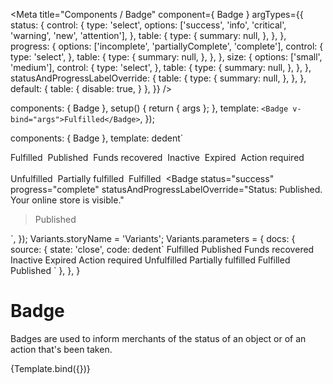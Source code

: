 

<Meta
  title="Components / Badge"
  component={ Badge }
  argTypes={{
    status: {
      control: {
        type: 'select',
        options: ['success', 'info', 'critical', 'warning', 'new', 'attention'],
      },
      table: {
        type: {
          summary: null,
        },
      },
    },
    progress: {
      options: ['incomplete', 'partiallyComplete', 'complete'],
      control: {
        type: 'select',
      },
      table: {
        type: {
          summary: null,
        },
      },
    },
    size: {
      options: ['small', 'medium'],
      control: {
        type: 'select',
      },
      table: {
        type: {
          summary: null,
        },
      },
    },
    statusAndProgressLabelOverride: {
      table: {
        type: {
          summary: null,
        },
      },
    },
    default: {
      table: {
        disable: true,
      }
    },
  }}
/>

  components: { Badge },
  setup() {
    return { args };
  },
  template: `<Badge v-bind="args">Fulfilled</Badge>`,
});

  components: { Badge },
  template: dedent`<div>
  <Badge>Fulfilled</Badge>&nbsp;
  <Badge status="info">Published</Badge>&nbsp;
  <Badge status="success">Funds recovered</Badge>&nbsp;
  <Badge status="attention">Inactive</Badge>&nbsp;
  <Badge status="warning">Expired</Badge>&nbsp;
  <Badge status="critical">Action required</Badge>&nbsp;
  <br/><br/>
  <Badge progress="incomplete" status="warning">Unfulfilled</Badge>&nbsp;
  <Badge progress="partiallyComplete">Partially fulfilled</Badge>&nbsp;
  <Badge progress="complete">Fulfilled</Badge>&nbsp;
  <Badge
    status="success"
    progress="complete"
    statusAndProgressLabelOverride="Status: Published. Your online store is visible."
  >Published</Badge>
  </div>`,
});
Variants.storyName = 'Variants';
Variants.parameters = {
  docs: {
    source: {
      state: 'close',
      code: dedent`
      <Badge>Fulfilled</Badge>
      <Badge status="info">Published</Badge>
      <Badge status="success">Funds recovered</Badge>
      <Badge status="attention">Inactive</Badge>
      <Badge status="warning">Expired</Badge>
      <Badge status="critical">Action required</Badge>
      <Badge progress="incomplete" status="warning">Unfulfilled</Badge>
      <Badge progress="partiallyComplete">Partially fulfilled</Badge>
      <Badge progress="complete">Fulfilled</Badge>
      <Badge
        status="success"
        progress="complete"
        statusAndProgressLabelOverride="Status: Published. Your online store is visible."
      >Published</Badge>
      `
    },
  },
}

# Badge

Badges are used to inform merchants of the status of an object or of an action that's been taken.

<Canvas>
  <Story story={Variants} height="65px" />
</Canvas>

<Canvas>
  <Story
    name="Badge"
    height="30px"
    parameters={{
      docs: {
        source: {
          code: dedent`
          `,
        },
      },
    }}
  >
    {Template.bind({})}
  </Story>
</Canvas>

<ArgsTable story="Badge" />
